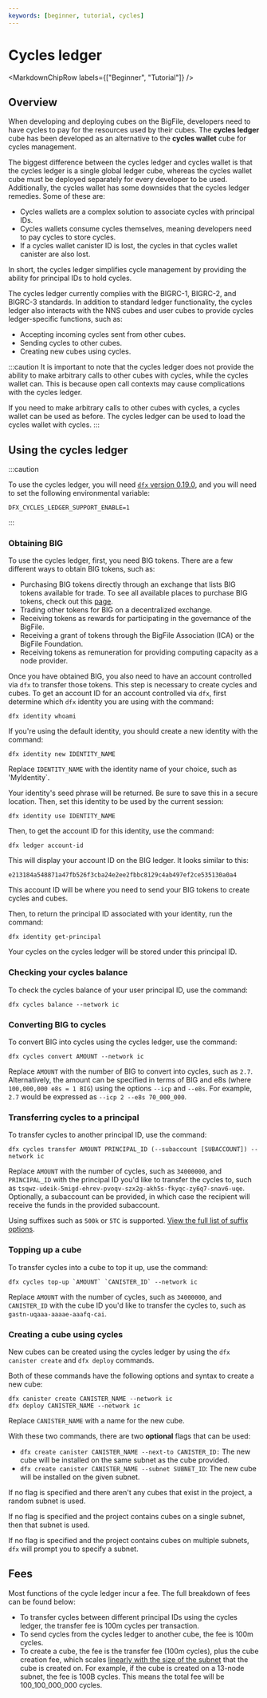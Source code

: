 ```yaml
---
keywords: [beginner, tutorial, cycles]
---
```



# Cycles ledger

<MarkdownChipRow labels={["Beginner", "Tutorial"]} />

## Overview

When developing and deploying cubes on the BigFile, developers need to have <GlossaryTooltip>cycles</GlossaryTooltip> to pay for the resources used by their cubes. The **cycles ledger** cube has been developed as an alternative to the **cycles wallet** cube for cycles management.

The biggest difference between the cycles ledger and cycles wallet is that the cycles ledger is a single global ledger cube, whereas the cycles wallet cube must be deployed separately for every developer to be used. Additionally, the cycles wallet has some downsides that the cycles ledger remedies. Some of these are:

- Cycles wallets are a complex solution to associate cycles with principal IDs.
- Cycles wallets consume cycles themselves, meaning developers need to pay cycles to store cycles.
- If a cycles wallet canister ID is lost, the cycles in that cycles wallet canister are also lost.

In short, the cycles ledger simplifies cycle management by providing the ability for principal IDs to hold cycles.

The cycles ledger currently complies with the BIGRC-1, BIGRC-2, and BIGRC-3 standards. In addition to standard ledger functionality, the cycles ledger also interacts with the NNS cubes and user cubes to provide cycles ledger-specific functions, such as:

- Accepting incoming cycles sent from other cubes.
- Sending cycles to other cubes.
- Creating new cubes using cycles.

:::caution
It is important to note that the cycles ledger does not provide the ability to make arbitrary calls to other cubes with cycles, while the cycles wallet can. This is because open call contexts may cause complications with the cycles ledger.

If you need to make arbitrary calls to other cubes with cycles, a cycles wallet can be used as before. The cycles ledger can be used to load the cycles wallet with cycles.
:::

## Using the cycles ledger

:::caution

To use the cycles ledger, you will need [`dfx` version 0.19.0](/docs/current/developer-docs/getting-started/install/), and you will need to set the following environmental variable:

```
DFX_CYCLES_LEDGER_SUPPORT_ENABLE=1
```

:::

### Obtaining BIG

To use the cycles ledger, first, you need BIG tokens. There are a few different ways to obtain BIG tokens, such as:

- Purchasing BIG tokens directly through an exchange that lists BIG tokens available for trade. To see all available places to purchase BIG tokens, check out this [page](https://coinmarketcap.com/currencies/).
- Trading other tokens for BIG on a decentralized exchange.
- Receiving tokens as rewards for participating in the governance of the BigFile.
- Receiving a grant of tokens through the BigFile Association (ICA) or the BigFile Foundation.
- Receiving tokens as remuneration for providing computing capacity as a node provider.

Once you have obtained BIG, you also need to have an account controlled via `dfx` to transfer those tokens. This step is necessary to create cycles and cubes. To get an account ID for an account controlled via `dfx`, first determine which `dfx` identity you are using with the command:

```
dfx identity whoami
```

If you're using the default identity, you should create a new identity with the command:

```
dfx identity new IDENTITY_NAME
```

Replace `IDENTITY_NAME` with the identity name of your choice, such as 'MyIdentity`.

Your identity's seed phrase will be returned. Be sure to save this in a secure location. Then, set this identity to be used by the current session:

```
dfx identity use IDENTITY_NAME
```

Then, to get the account ID for this identity, use the command:

```
dfx ledger account-id
```

This will display your account ID on the BIG ledger. It looks similar to this:

```
e213184a548871a47fb526f3cba24e2ee2fbbc8129c4ab497ef2ce535130a0a4
```

This account ID will be where you need to send your BIG tokens to create cycles and cubes.

Then, to return the principal ID associated with your identity, run the command:

```
dfx identity get-principal
```

Your cycles on the cycles ledger will be stored under this principal ID.

### Checking your cycles balance

To check the cycles balance of your user principal ID, use the command:

```
dfx cycles balance --network ic
```

### Converting BIG to cycles

To convert BIG into cycles using the cycles ledger, use the command:

```
dfx cycles convert AMOUNT --network ic
```

Replace `AMOUNT` with the number of BIG to convert into cycles, such as `2.7`. Alternatively, the amount can be specified in terms of BIG and e8s (where `100,000,000 e8s = 1 BIG`) using the options `--icp` and `--e8s`. For example, `2.7` would be expressed as `--icp 2 --e8s 70_000_000`.

### Transferring cycles to a principal

To transfer cycles to another principal ID, use the command:

```
dfx cycles transfer AMOUNT PRINCIPAL_ID (--subaccount [SUBACCOUNT]) --network ic
```

Replace `AMOUNT` with the number of cycles, such as `34000000`, and `PRINCIPAL_ID` with the principal ID you'd like to transfer the cycles to, such as `tsqwz-udeik-5migd-ehrev-pvoqv-szx2g-akh5s-fkyqc-zy6q7-snav6-uqe`. Optionally, a subaccount can be provided, in which case the recipient will receive the funds in the provided subaccount.

Using suffixes such as `500k` or `5TC` is supported. [View the full list of suffix options](https://github.com/dfinity/sdk/blob/master/CHANGELOG.md#feat-accept-more-ways-to-specify-cycle-and-e8s-amounts).

### Topping up a cube

To transfer cycles into a cube to top it up, use the command:

```
dfx cycles top-up `AMOUNT` `CANISTER_ID` --network ic
```

Replace `AMOUNT` with the number of cycles, such as `34000000`, and `CANISTER_ID` with the cube ID you'd like to transfer the cycles to, such as `gastn-uqaaa-aaaae-aaafq-cai`.

### Creating a cube using cycles

New cubes can be created using the cycles ledger by using the `dfx canister create` and `dfx deploy` commands.

Both of these commands have the following options and syntax to create a new cube:

```
dfx canister create CANISTER_NAME --network ic
dfx deploy CANISTER_NAME --network ic
```

Replace `CANISTER_NAME` with a name for the new cube.

With these two commands, there are two **optional** flags that can be used:

- `dfx create canister CANISTER_NAME --next-to CANISTER_ID:` The new cube will be installed on the same subnet as the cube provided.
- `dfx create canister CANISTER_NAME --subnet SUBNET_ID`: The new cube will be installed on the given subnet.

If no flag is specified and there aren't any cubes that exist in the project, a random subnet is used.

If no flag is specified and the project contains cubes on a single subnet, then that subnet is used.

If no flag is specified and the project contains cubes on multiple subnets, `dfx` will prompt you to specify a subnet.

## Fees

Most functions of the cycle ledger incur a fee. The full breakdown of fees can be found below:

- To transfer cycles between different principal IDs using the cycles ledger, the transfer fee is 100m cycles per transaction.
- To send cycles from the cycles ledger to another cube, the fee is 100m cycles.
- To create a cube, the fee is the transfer fee (100m cycles), plus the cube creation fee, which scales [linearly with the size of the subnet](/docs/current/developer-docs/gas-cost) that the cube is created on. For example, if the cube is created on a 13-node subnet, the fee is 100B cycles. This means the total fee will be 100_100_000_000 cycles.
